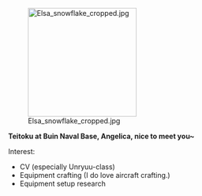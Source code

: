 [[File:Elsa snowflake cropped.jpg|thumb|220px|right]]

'''Teitoku at Buin Naval Base, Angelica, nice to meet you~'''

Interest:
*CV (especially Unryuu-class)
*Equipment crafting (I do love aircraft crafting.)
*Equipment setup research